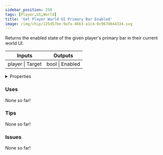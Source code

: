 ```yaml
---
sidebar_position: 250
tags: [Player,UI,World]
title: 'Get Player World UI Primary Bar Enabled'
image: /img/chip/125d57be-9afa-46b3-a1c4-0c967d044334.svg
---
```


Returns the enabled state of the given player's primary bar in their current world UI.



<IChip uuid="125d57be-9afa-46b3-a1c4-0c967d044334"/>

<table><thead><tr><th>Inputs</th><th>Outputs</th></tr></thead><tbody><tr><td>player | Target</td><td>bool | Enabled</td></tr></tbody></table>

<details>
  <summary>Properties</summary>
  <div>
    <div>
    <table>
      <tbody>
        <tr>
          <td>Is beta required?</td>
          <td>No</td>
        </tr>
        <tr>
          <td>Is chip a trolling risk?</td>
          <td>No</td>
        </tr>
        <tr>
          <td>Is chip a role assignment risk?</td>
          <td>No</td>
        </tr>
        <tr>
          <td>Chip UUID</td>
          <td>125d57be-9afa-46b3-a1c4-0c967d044334</td>
        </tr>
        <tr>
          <td>Room availability</td>
          <td>Available everywhere</td>
        </tr>
      </tbody>
    </table>
    </div>
  </div>
</details>

### Uses

None so far!

### Tips

None so far!

### Issues

None so far!
